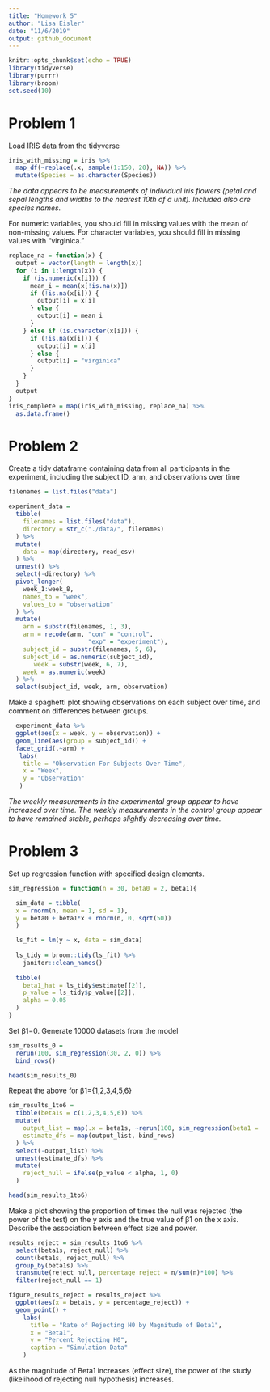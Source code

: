```yaml
---
title: "Homework 5"
author: "Lisa Eisler"
date: "11/6/2019"
output: github_document
---
```


```r
knitr::opts_chunk$set(echo = TRUE)
library(tidyverse)
library(purrr)
library(broom)
set.seed(10)
```


# Problem 1

Load IRIS data from the tidyverse

```r
iris_with_missing = iris %>% 
  map_df(~replace(.x, sample(1:150, 20), NA)) %>%
  mutate(Species = as.character(Species))
```

*The data appears to be measurements of individual iris flowers (petal and sepal lengths and widths to the nearest 10th of a unit). Included also are species names.*

For numeric variables, you should fill in missing values with the mean of non-missing values. For character variables, you should fill in missing values with "virginica."

```r
replace_na = function(x) {
  output = vector(length = length(x))
  for (i in 1:length(x)) {
    if (is.numeric(x[i])) {
      mean_i = mean(x[!is.na(x)])
      if (!is.na(x[i])) {
        output[i] = x[i]
      } else {
        output[i] = mean_i
      }
    } else if (is.character(x[i])) {
      if (!is.na(x[i])) {
        output[i] = x[i]
      } else {
        output[i] = "virginica"
      }
    }
  }
  output
}
iris_complete = map(iris_with_missing, replace_na) %>%
  as.data.frame()
```


# Problem 2

Create a tidy dataframe containing data from all participants in the experiment, including the subject ID, arm, and observations over time

```r
filenames = list.files("data")

experiment_data = 
  tibble(
    filenames = list.files("data"),
    directory = str_c("./data/", filenames)
  ) %>% 
  mutate(
    data = map(directory, read_csv)
  ) %>%
  unnest() %>% 
  select(-directory) %>% 
  pivot_longer(
    week_1:week_8,
    names_to = "week",
    values_to = "observation"
  ) %>% 
  mutate(
    arm = substr(filenames, 1, 3),
    arm = recode(arm, "con" = "control",
                      "exp" = "experiment"),
    subject_id = substr(filenames, 5, 6),
    subject_id = as.numeric(subject_id),
       week = substr(week, 6, 7),
    week = as.numeric(week)
  ) %>% 
  select(subject_id, week, arm, observation)
```

Make a spaghetti plot showing observations on each subject over time, and comment on differences between groups.

```r
  experiment_data %>% 
  ggplot(aes(x = week, y = observation)) + 
  geom_line(aes(group = subject_id)) + 
  facet_grid(.~arm) +
   labs(
    title = "Observation For Subjects Over Time",
    x = "Week",
    y = "Observation"
   )
```

*The weekly measurements in the experimental group appear to have increased over time.  The weekly measurements in the control group appear to have remained stable, perhaps slightly decreasing over time.*



# Problem 3

Set up regression function with specified design elements.

```r
sim_regression = function(n = 30, beta0 = 2, beta1){

  sim_data = tibble(
  x = rnorm(n, mean = 1, sd = 1),
  y = beta0 + beta1*x + rnorm(n, 0, sqrt(50))
  )

  ls_fit = lm(y ~ x, data = sim_data)
  
  ls_tidy = broom::tidy(ls_fit) %>% 
    janitor::clean_names()
  
  tibble(
    beta1_hat = ls_tidy$estimate[[2]],
    p_value = ls_tidy$p_value[[2]],
    alpha = 0.05
  )
}
```

Set β1=0. Generate 10000 datasets from the model
```r
sim_results_0 = 
  rerun(100, sim_regression(30, 2, 0)) %>% 
  bind_rows() 

head(sim_results_0)
```

Repeat the above for β1={1,2,3,4,5,6}
```r
sim_results_1to6 = 
  tibble(beta1s = c(1,2,3,4,5,6)) %>% 
  mutate(
    output_list = map(.x = beta1s, ~rerun(100, sim_regression(beta1 = .x))),
    estimate_dfs = map(output_list, bind_rows)
  ) %>% 
  select(-output_list) %>% 
  unnest(estimate_dfs) %>% 
  mutate(
    reject_null = ifelse(p_value < alpha, 1, 0)
  )

head(sim_results_1to6)
```

Make a plot showing the proportion of times the null was rejected (the power of the test) on the y axis and the true value of β1 on the x axis. Describe the association between effect size and power.
```r
results_reject = sim_results_1to6 %>%
  select(beta1s, reject_null) %>%
  count(beta1s, reject_null) %>% 
  group_by(beta1s) %>% 
  transmute(reject_null, percentage_reject = n/sum(n)*100) %>%
  filter(reject_null == 1)

figure_results_reject = results_reject %>%
  ggplot(aes(x = beta1s, y = percentage_reject)) + 
  geom_point() +
    labs(
      title = "Rate of Rejecting H0 by Magnitude of Beta1",
      x = "Beta1",
      y = "Percent Rejecting H0",
      caption = "Simulation Data"
    )
```

As the magnitude of Beta1 increases (effect size), the power of the study (likelihood of rejecting null hypothesis) increases.